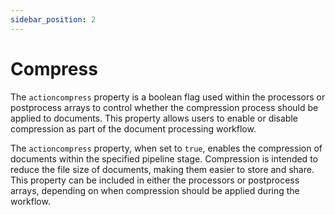 ```yaml
---
sidebar_position: 2
---
```


# Compress

The `actioncompress` property is a boolean flag used within the processors or postprocess arrays to control whether
the compression process should be applied to documents. This property allows users to enable or disable compression
as part of the document processing workflow.

The `actioncompress` property, when set to `true`, enables the compression of documents within the specified pipeline stage.
Compression is intended to reduce the file size of documents, making them easier to store and share.
This property can be included in either the processors or postprocess arrays, depending on when compression should be applied
during the workflow.
